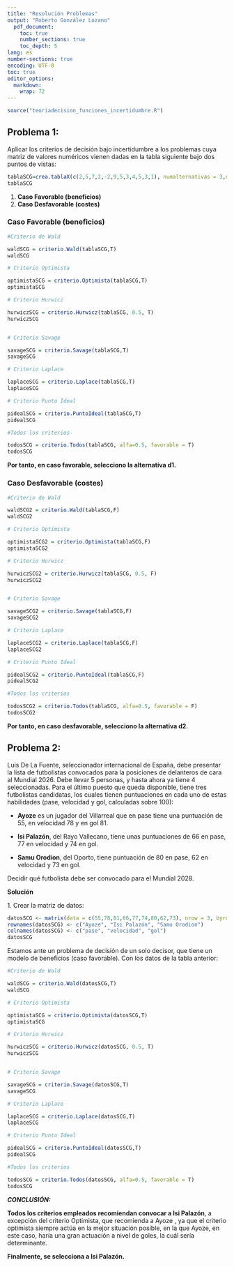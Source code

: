 ```yaml
---
title: "Resolución Problemas"
output: "Roberto González Lozano"
  pdf_document:
    toc: true
    number_sections: true
    toc_depth: 5
lang: es
number-sections: true
encoding: UTF-8
toc: true
editor_options: 
  markdown: 
    wrap: 72
---
```


```r
source("teoriadecision_funciones_incertidumbre.R")
```

## Problema 1:

Aplicar los criterios de decisión bajo incertidumbre a los problemas
cuya matriz de valores numéricos vienen dadas en la tabla siguiente bajo
dos puntos de vistas:

```r
tablaSCG=crea.tablaX(c(2,5,7,2,-2,9,5,3,4,5,3,1), numalternativas = 3,numestados = 4)
tablaSCG
```

1)  **Caso Favorable (beneficios)**
2)  **Caso Desfavorable (costes)**

### Caso Favorable (beneficios)

```r
#Criterio de Wald

waldSCG = criterio.Wald(tablaSCG,T)
waldSCG

# Criterio Optimista

optimistaSCG = criterio.Optimista(tablaSCG,T)
optimistaSCG

# Criterio Hurwicz

hurwiczSCG = criterio.Hurwicz(tablaSCG, 0.5, T)
hurwiczSCG


# Criterio Savage

savageSCG = criterio.Savage(tablaSCG,T)
savageSCG

# Criterio Laplace

laplaceSCG = criterio.Laplace(tablaSCG,T)
laplaceSCG

# Criterio Punto Ideal

pidealSCG = criterio.PuntoIdeal(tablaSCG,T)
pidealSCG

#Todos los criterios

todosSCG = criterio.Todos(tablaSCG, alfa=0.5, favorable = T)
todosSCG

```

**Por tanto, en caso favorable, selecciono la alternativa d1.**

### Caso Desfavorable (costes)

```r
#Criterio de Wald

waldSCG2 = criterio.Wald(tablaSCG,F)
waldSCG2

# Criterio Optimista

optimistaSCG2 = criterio.Optimista(tablaSCG,F)
optimistaSCG2

# Criterio Hurwicz

hurwiczSCG2 = criterio.Hurwicz(tablaSCG, 0.5, F)
hurwiczSCG2


# Criterio Savage

savageSCG2 = criterio.Savage(tablaSCG,F)
savageSCG2

# Criterio Laplace

laplaceSCG2 = criterio.Laplace(tablaSCG,F)
laplaceSCG2

# Criterio Punto Ideal

pidealSCG2 = criterio.PuntoIdeal(tablaSCG,F)
pidealSCG2

#Todos los criterios

todosSCG2 = criterio.Todos(tablaSCG, alfa=0.5, favorable = F)
todosSCG2

```

**Por tanto, en caso desfavorable, selecciono la alternativa d2.**

## Problema 2:

Luis De La Fuente, seleccionador internacional de España, debe presentar
la lista de futbolistas convocados para la posiciones de delanteros de
cara al Mundial 2026. Debe llevar 5 personas, y hasta ahora ya tiene 4
seleccionadas. Para el último puesto que queda disponible, tiene tres
futbolistas candidatas, los cuales tienen puntuaciones en cada uno de
estas habilidades (pase, velocidad y gol, calculadas sobre 100):

-   **Ayoze** es un jugador del Villarreal que en pase tiene una
    puntuación de 55, en velocidad 78 y en gol 81.

-   **Isi Palazón**, del Rayo Vallecano, tiene unas puntuaciones de 66
    en pase, 77 en velocidad y 74 en gol.

-   **Samu Orodion**, del Oporto, tiene puntuación de 80 en pase, 62 en
    velocidad y 73 en gol.

Decidir qué futbolista debe ser convocado para el Mundial 2028.

**Solución**

1\. Crear la matriz de datos:

```r
datosSCG <- matrix(data = c(55,78,81,66,77,74,80,62,73), nrow = 3, byrow = T)
rownames(datosSCG) <- c("Ayoze", "Isi Palazón", "Samu Orodion")
colnames(datosSCG) <- c("pase", "velocidad", "gol")
datosSCG
```

Estamos ante un problema de decisión de un solo decisor, que tiene un
modelo de beneficios (caso favorable). Con los datos de la tabla
anterior:

```r
#Criterio de Wald

waldSCG = criterio.Wald(datosSCG,T)
waldSCG

# Criterio Optimista

optimistaSCG = criterio.Optimista(datosSCG,T)
optimistaSCG

# Criterio Hurwicz

hurwiczSCG = criterio.Hurwicz(datosSCG, 0.5, T)
hurwiczSCG


# Criterio Savage

savageSCG = criterio.Savage(datosSCG,T)
savageSCG

# Criterio Laplace

laplaceSCG = criterio.Laplace(datosSCG,T)
laplaceSCG

# Criterio Punto Ideal

pidealSCG = criterio.PuntoIdeal(datosSCG,T)
pidealSCG

#Todos los criterios

todosSCG = criterio.Todos(datosSCG, alfa=0.5, favorable = T)
todosSCG

```

***CONCLUSIÓN:***

**Todos los criterios empleados recomiendan convocar a Isi Palazón**, a
excepción del criterio Optimista, que recomienda a Ayoze , ya que el
criterio optimista siempre actúa en la mejor situación posible, en la
que Ayoze, en este caso, haría una gran actuación a nivel de goles, la
cuál sería determinante.

**Finalmente, se selecciona a Isi Palazón.**